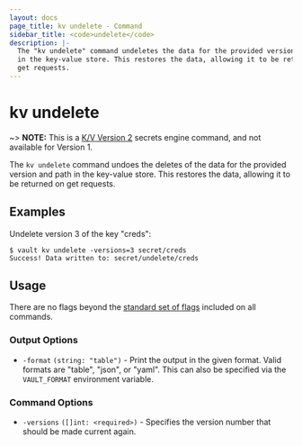 ```yaml
---
layout: docs
page_title: kv undelete - Command
sidebar_title: <code>undelete</code>
description: |-
  The "kv undelete" command undeletes the data for the provided version and path
  in the key-value store. This restores the data, allowing it to be returned on
  get requests.
---
```


# kv undelete

~> **NOTE:** This is a [K/V Version 2](/docs/secrets/kv/kv-v2) secrets
engine command, and not available for Version 1.

The `kv undelete` command undoes the deletes of the data for the provided version
and path in the key-value store. This restores the data, allowing it to be
returned on get requests.

## Examples

Undelete version 3 of the key "creds":

```text
$ vault kv undelete -versions=3 secret/creds
Success! Data written to: secret/undelete/creds
```

## Usage

There are no flags beyond the [standard set of flags](/docs/commands)
included on all commands.

### Output Options

- `-format` `(string: "table")` - Print the output in the given format. Valid
  formats are "table", "json", or "yaml". This can also be specified via the
  `VAULT_FORMAT` environment variable.

### Command Options

- `-versions` `([]int: <required>)` - Specifies the version number that should
  be made current again.
